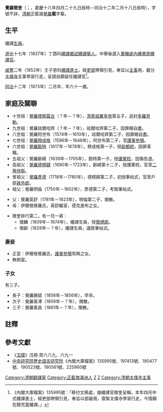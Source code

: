 {{Manchu name|[[爱新觉罗氏|爱新觉罗]]}}
'''覺羅徵奎'''（{{lang-mnc|ᡤᡳᠣᡵᠣ<br> ᠵᡝᠨᡴᡠᡳ|v=Gioro Jenkui|a=Giuro Jenkui}}；{{bd|1813年|5月29日|1873年|3月16日|catIdx=G覺}}，嘉慶十八年四月二十九日辰時－同治十二年二月十八日辰時），字號不詳，[[清朝|清朝]]正藍旗[[覺羅|覺羅]]'''載'''字輩。

==生平==
繙譯[[生員|生員]]。

[[道光|道光]]十七年（1837年）丁酉科[[繙譯鄉試|繙譯鄉試]][[繙譯舉人|繙譯舉人]]。中舉後選入[[軍機處|軍機處]][[內繙書房|內繙書房]][[繙譯官|繙譯官]]。

[[咸豐|咸豐]]二年（1852年）壬子恩科[[繙譯進士|繙譯進士]]。經[[吏部|吏部]]帶領引見，奉旨以[[主事|主事]]用，籤分[[太僕寺|太僕寺]]主事學習行走，呈請自願留任繙譯官<ref>《內閣大庫檔案》135995號：「移付文移處，據繙譯官徵奎呈稱，本年四月中式繙譯進士，經吏部帶領引見，奉旨以部屬用，簽掣太僕寺學習行走，今情願在館充當繙譯。」</ref>。

[[同治|同治]]十二年（1873年）二月卒，年六十一歲。

==家庭及關聯==
*十世祖：[[覺羅塔察篇古|覺羅塔察篇古]]（？年－？年），[[清景祖翼皇帝|清景祖翼皇帝]]第五子，追封[[多羅貝勒|多羅貝勒]]。
*九世祖：覺羅祜爾哈齊（？年－？年），祜爾哈齊第二子，因罪賜自盡。
*八世祖：覺羅阿世布（1574年－1610年），祜爾哈齊第二子，因罪賜自盡。
*七世祖：[[覺羅穆成格|覺羅穆成格]]（1596年－1646年），阿世布第二子，官[[護軍參領|護軍參領]]。
*六世祖：[[覺羅豁特|覺羅豁特]]（1617年－1678年），穆成格第一子，授[[副都統|副都統]]，因罪革職。
*五祖父：覺羅齡綺（1639年－1705年），豁特第一子，授[[護軍校|護軍校]]，因傷告退。
*高祖父：[[覺羅德楞額|覺羅德楞額]]（1690年－1723年），齡綺第十二子，授護軍校，官至[[二等侍衛|二等侍衛]]。
*曾祖父：[[覺羅彥德|覺羅彥德]]（1718年－1780年），德楞額第二子，初授筆帖式，官至戶部[[員外郎|員外郎]]。
*祖父：覺羅明倫（1750年－1802年），彥德第二子，考取筆帖式。

*父：覺羅英舒（1781年－1823年），明倫第二子，閑散。
*母：伊爾根覺羅氏，英舒繼室，德克進布之女。

*徵奎排行第二，有一兄一弟：
**徵麟（1809年－1874年），繙譯生員，授[[贊禮郎|贊禮郎]]。
**徵齡（1829年－？年），繙譯生員，議敘筆帖式。

===妻妾===
*正室：伊爾根覺羅氏，[[護軍參領|護軍參領]]常興之女。
*無側室。

===子女===
有三子。
*長子：覺羅錫斌（1856年－1856年），早卒。
*次子：覺羅善溥（1859年－？年），閑散。
*三子：覺羅善昌（1861年－？年），閑散。

==註釋==
{{reflist}}

==參考文獻==
*《[[玉牒|玉牒]]》戊冊·頁六八九、六九一
*[[中央研究院|中央研究院]][http://www.ihp.sinica.edu.tw/ 歷史語言研究所]{{Wayback|url=http://www.ihp.sinica.edu.tw/ |date=20100424033054 }}《內閣大庫檔案》135995號、197413號、190477號、190523號、190561號、225960號

{{咸豐二年壬子恩科繙譯進士金榜}}
{{DEFAULTSORT:G}}
[[Category:清朝翻譯家|Category:清朝翻譯家]]
[[Category:正藍旗滿洲人|Category:正藍旗滿洲人]]
[[Category:爱新觉罗氏|Z]]
[[Category:觉罗|Z]]
[[Category:清朝太僕寺主事|Category:清朝太僕寺主事]]